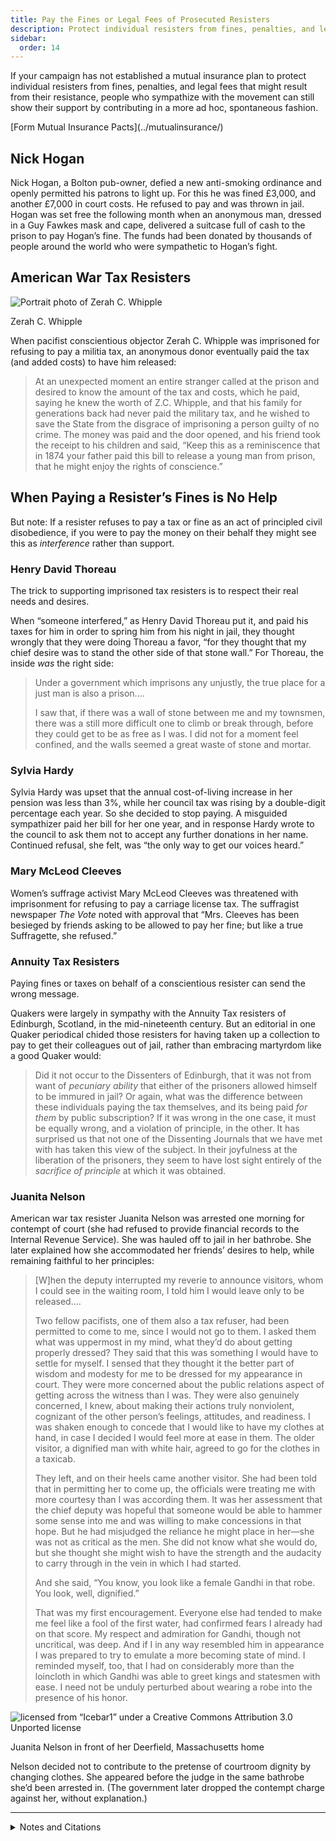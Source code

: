 ```yaml
---
title: Pay the Fines or Legal Fees of Prosecuted Resisters
description: Protect individual resisters from fines, penalties, and legal fees that might result from their resistance.
sidebar:
  order: 14
---
```


If your campaign has not established a mutual insurance plan to protect individual resisters from fines, penalties, and legal fees that might result from their resistance, people who sympathize with the movement can still show their support by contributing in a more ad hoc, spontaneous fashion.

<Aside type="note" title="See also">
[Form Mutual Insurance Pacts](../mutualinsurance/)
</Aside>

## <Badge text="Example" size="medium" /> Nick Hogan

Nick Hogan, a Bolton pub-owner, defied a new anti-smoking ordinance and openly permitted his patrons to light up.
For this he was fined £3,000, and another £7,000 in court costs.
He refused to pay and was thrown in jail.
Hogan was set free the following month when an anonymous man, dressed in a Guy Fawkes mask and cape, delivered a suitcase full of cash to the prison to pay Hogan’s fine.
The funds had been donated by thousands of people around the world who were sympathetic to Hogan’s fight.

## <Badge text="Example" size="medium" /> American War Tax Resisters

![Portrait photo of Zerah C. Whipple](../../../assets/zerah-whipple.gif)
<figcaption>Zerah C. Whipple</figcaption>

When pacifist conscientious objector Zerah C. Whipple was imprisoned for refusing to pay a militia tax, an anonymous donor eventually paid the tax (and added costs) to have him released:

> At an unexpected moment an entire stranger called at the prison and desired to know the amount of the tax and costs, which he paid, saying he knew the worth of Z.C. Whipple, and that his family for generations back had never paid the military tax, and he wished to save the State from the disgrace of imprisoning a person guilty of no crime.
> The money was paid and the door opened, and his friend took the receipt to his children and said, “Keep this as a reminiscence that in 1874 your father paid this bill to release a young man from prison, that he might enjoy the rights of conscience.”

## When Paying a Resister’s Fines is No Help

But note: If a resister refuses to pay a tax or fine as an act of principled civil disobedience, if you were to pay the money on their behalf they might see this as *interference* rather than support.

### <Badge text="Example" /> Henry David Thoreau

The trick to supporting imprisoned tax resisters is to respect their real needs and desires.

When “someone interfered,” as Henry David Thoreau put it, and paid his taxes for him in order to spring him from his night in jail, they thought wrongly that they were doing Thoreau a favor, “for they thought that my chief desire was to stand the other side of that stone wall.”
For Thoreau, the inside *was* the right side:

> Under a government which imprisons any unjustly, the true place for a just man is also a prison.…
>
> I saw that, if there was a wall of stone between me and my townsmen, there was a still more difficult one to climb or break through, before they could get to be as free as I was.
> I did not for a moment feel confined, and the walls seemed a great waste of stone and mortar.

### <Badge text="Example" /> Sylvia Hardy

Sylvia Hardy was upset that the annual cost-of-living increase in her pension was less than 3%, while her council tax was rising by a double-digit percentage each year.
So she decided to stop paying.
A misguided sympathizer paid her bill for her one year, and in response Hardy wrote to the council to ask them not to accept any further donations in her name.
Continued refusal, she felt, was “the only way to get our voices heard.”

### <Badge text="Example" /> Mary McLeod Cleeves

Women’s suffrage activist Mary McLeod Cleeves was threatened with imprisonment for refusing to pay a carriage license tax.
The suffragist newspaper <i>The Vote</i> noted with approval that “Mrs. Cleeves has been besieged by friends asking to be allowed to pay her fine; but like a true Suffragette, she refused.”

### <Badge text="Example" /> Annuity Tax Resisters

Paying fines or taxes on behalf of a conscientious resister can send the wrong message.

Quakers were largely in sympathy with the Annuity Tax resisters of Edinburgh, Scotland, in the mid-nineteenth century.
But an editorial in one Quaker periodical chided those resisters for having taken up a collection to pay to get their colleagues out of jail, rather than embracing martyrdom like a good Quaker would:

> Did it not occur to the Dissenters of Edinburgh, that it was not from want of *pecuniary ability* that either of the prisoners allowed himself to be immured in jail?
> Or again, what was the difference between these individuals paying the tax themselves, and its being paid *for them* by public subscription?
> If it was wrong in the one case, it must be equally wrong, and a violation of principle, in the other.
> It has surprised us that not one of the Dissenting Journals that we have met with has taken this view of the subject.
> In their joyfulness at the liberation of the prisoners, they seem to have lost sight entirely of the *sacrifice of principle* at which it was obtained.

### <Badge text="Example" /> Juanita Nelson

American war tax resister Juanita Nelson was arrested one morning for contempt of court (she had refused to provide financial records to the Internal Revenue Service).
She was hauled off to jail in her bathrobe.
She later explained how she accommodated her friends’ desires to help, while remaining faithful to her principles:

> [W]hen the deputy interrupted my reverie to announce visitors, whom I could see in the waiting room, I told him I would leave only to be released.…
> 
> Two fellow pacifists, one of them also a tax refuser, had been permitted to come to me, since I would not go to them.
> I asked them what was uppermost in my mind, what they’d do about getting properly dressed?
> They said that this was something I would have to settle for myself.
> I sensed that they thought it the better part of wisdom and modesty for me to be dressed for my appearance in court.
> They were more concerned about the public relations aspect of getting across the witness than I was.
> They were also genuinely concerned, I knew, about making their actions truly nonviolent, cognizant of the other person’s feelings, attitudes, and readiness.
> I was shaken enough to concede that I would like to have my clothes at hand, in case I decided I would feel more at ease in them.
> The older visitor, a dignified man with white hair, agreed to go for the clothes in a taxicab.
>
> They left, and on their heels came another visitor.
> She had been told that in permitting her to come up, the officials were treating me with more courtesy than I was according them.
> It was her assessment that the chief deputy was hopeful that someone would be able to hammer some sense into me and was willing to make concessions in that hope.
> But he had misjudged the reliance he might place in her—she was not as critical as the men.
> She did not know what she would do, but she thought she might wish to have the strength and the audacity to carry through in the vein in which I had started.
>
> And she said, “You know, you look like a female Gandhi in that robe. You look, well, dignified.”
>
> That was my first encouragement.
> Everyone else had tended to make me feel like a fool of the first water, had confirmed fears I already had on that score.
> My respect and admiration for Gandhi, though not uncritical, was deep.
> And if I in any way resembled him in appearance I was prepared to try to emulate a more becoming state of mind.
> I reminded myself, too, that I had on considerably more than the loincloth in which Gandhi was able to greet kings and statesmen with ease.
> I need not be unduly perturbed about wearing a robe into the presence of his honor.

![licensed from “Icebar1” under a Creative Commons Attribution 3.0 Unported license](../../../assets/juanita-nelson.gif)
<figcaption>Juanita Nelson in front of her Deerfield, Massachusetts home</figcaption>

Nelson decided not to contribute to the pretense of courtroom dignity by changing clothes.
She appeared before the judge in the same bathrobe she’d been arrested in.
(The government later dropped the contempt charge against her, without explanation.)

<Aside type="tip" title="Wikipedia">
  <WikipediaBadge title="Zerah C. Whipple" />
  <WikipediaBadge title="Henry David Thoreau" />
  <WikipediaBadge title="Quakers" />
  <WikipediaBadge title="Juanita Morrow Nelson" />
</Aside>

---

<details>
<summary>Notes and Citations</summary>

* [“A Recent Imprisonment in Connecticut”](https://www.google.com/books/edition/_/qAIFAAAAQAAJ?hl=en&gbpv=1&pg=PA33) <i>The British Friend</i> 1 February 1875, p. 33
* Thoreau, Henry David [“Resistance to Civil Government”](https://sniggle.net/TPL/index5.php?entry=rtcg) (1849)
* [“Pensioner prepared to go to jail”](http://news.bbc.co.uk/2/hi/uk_news/england/devon/4110702.stm) <i>BBC News</i> 20 June 2005
* [“‘Terrified’ pensioner jailed over £53 tax bill”](https://www.dailymail.co.uk/news/article-363468/Terrified-pensioner-jailed-53-tax-bill.html) <i>Daily Mail</i> 26 September 2005
* Sidley, Marguerite A. [“Welsh Campaign”](https://news.google.com/newspapers?id=G-I6AAAAIBAJ&sjid=6ikMAAAAIBAJ&pg=7603,2849343) <i>The Vote</i> 29 October 1910, p. 5
* “Baillie Stott, and the Edinburgh Annuity Tax” <i>The British Friend</i> 31 August 1848, p. 210
* Nelson, Juanita [“A Matter of Freedom”](https://nwtrcc.org/war-tax-resistance-resources/readings/a-matter-of-freedom/) in <i>We Won’t Pay: A Tax Resistance Reader</i> (2008) pp. 451–61.

</details>
